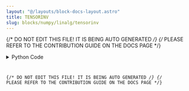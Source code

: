 ```yaml
---
layout: "@/layouts/block-docs-layout.astro"
title: TENSORINV
slug: blocks/numpy/linalg/tensorinv
---
```


{/* DO NOT EDIT THIS FILE! IT IS BEING AUTO GENERATED */}
{/* PLEASE REFER TO THE CONTRIBUTION GUIDE ON THE DOCS PAGE */}


<PythonDocsDisplay docstring={docstring} />
<details>
<summary>Python Code</summary>



<Code code={pythonCode} lang="py" wrap theme="dracula" />

[Find this Flojoy Block on GitHub](https://github.com/flojoy-ai/blocks/blob/main/blocks/NUMPY/LINALG/TENSORINV/TENSORINV.py)

</details>

{/* DO NOT EDIT THIS FILE! IT IS BEING AUTO GENERATED */}
{/* PLEASE REFER TO THE CONTRIBUTION GUIDE ON THE DOCS PAGE */}
